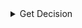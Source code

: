 
<details>
<summary>Get Decision</summary>
<Tabs>
<TabItem value="go" label="Go">

#### V2 API (Recommended)

```go
package main

import (
	"context"
	"log"

	authorizationv2 "github.com/opentdf/platform/protocol/go/authorization/v2"
	"github.com/opentdf/platform/protocol/go/entity"
	"github.com/opentdf/platform/protocol/go/policy"
	"github.com/opentdf/platform/sdk"
)

func main() {
	platformEndpoint := "http://localhost:8080"

	// Create a new client
	client, err := sdk.New(
		platformEndpoint,
		sdk.WithClientCredentials("opentdf", "secret", nil),
	)
	if err != nil {
		log.Fatal(err)
	}

	// Get Decision using v2 API
	decisionReq := &authorizationv2.GetDecisionRequest{
		EntityIdentifier: &authorizationv2.EntityIdentifier{
			Identifier: &authorizationv2.EntityIdentifier_EntityChain{
				EntityChain: &entity.EntityChain{
					Entities: []*entity.Entity{
						{
							EphemeralId: "entity-1",
							EntityType: &entity.Entity_ClientId{
								ClientId: "opentdf",
							},
						},
						},
					},
			},
		},
		Action: &policy.Action{
			Name: "decrypt",
		},
		Resource: &authorizationv2.Resource{
			Resource: &authorizationv2.Resource_AttributeValues_{
				AttributeValues: &authorizationv2.Resource_AttributeValues{
					Fqns: []string{"https://opentdf.io/attr/role/value/developer"},
				},
			},
		},
	}

	decision, err := client.AuthorizationV2.GetDecision(context.Background(), decisionReq)
	if err != nil {
		log.Fatal(err)
	}

	decisionResult := decision.GetDecision()
	log.Printf("Decision: %v", decisionResult.GetDecision())
	if decisionResult.GetDecision() == authorizationv2.Decision_DECISION_PERMIT {
		log.Printf("✓ Access GRANTED")
		// Note: ResourceDecision doesn't have obligations in v2 API
	}
}
```

#### V1 API (Legacy)

```go
package main

import (
	"context"
	"log"

	"github.com/opentdf/platform/protocol/go/authorization"
	"github.com/opentdf/platform/protocol/go/policy"
	"github.com/opentdf/platform/sdk"
)

func main() {
	platformEndpoint := "http://localhost:8080"

	// Create a new client
	client, err := sdk.New(
		platformEndpoint,
		sdk.WithClientCredentials("opentdf", "secret", nil),
	)
	if err != nil {
		log.Fatal(err)
	}

	// Get Decision using v1 API (bulk decisions)
	decisionRequests := []*authorization.DecisionRequest{{
		Actions: []*policy.Action{{
			Name: "decrypt",
		}},
		EntityChains: []*authorization.EntityChain{{
			Id: "ec1",
			Entities: []*authorization.Entity{{
				EntityType: &authorization.Entity_ClientId{
					ClientId: "opentdf",
				},
				Category: authorization.Entity_CATEGORY_SUBJECT,
			}},
		}},
		ResourceAttributes: []*authorization.ResourceAttribute{{
			AttributeValueFqns: []string{"https://opentdf.io/attr/role/value/developer"},
		}},
	}}

	decisionRequest := &authorization.GetDecisionsRequest{
		DecisionRequests: decisionRequests,
	}

	decisionResponse, err := client.Authorization.GetDecisions(context.Background(), decisionRequest)
	if err != nil {
		log.Fatal(err)
	}

	for _, dr := range decisionResponse.GetDecisionResponses() {
		log.Printf("Decision for entity chain %s: %v", dr.GetEntityChainId(), dr.GetDecision())
		if dr.GetDecision() == authorization.DecisionResponse_DECISION_PERMIT {
			log.Printf("✓ Access GRANTED")
			if len(dr.GetObligations()) > 0 {
				log.Printf("Obligations: %v", dr.GetObligations())
			}
		}
	}
}
```

</TabItem>
<TabItem value="java" label="Java">

```java
package io.opentdf.platform;
import io.opentdf.platform.sdk.*;

import java.util.concurrent.ExecutionException;

import io.opentdf.platform.authorization.*;
import io.opentdf.platform.entity.*;
import io.opentdf.platform.policy.*;

public class GetDecision {
    public static void main(String[] args) throws ExecutionException, InterruptedException{

        String clientId = "opentdf";
        String clientSecret = "secret";
        String platformEndpoint = "http://localhost:8080";

        SDKBuilder builder = new SDKBuilder();
        SDK sdk = builder.platformEndpoint(platformEndpoint)
                .clientSecret(clientId, clientSecret).useInsecurePlaintextConnection(true)
                .build();
    
        // Get Decision using v2 API
        GetDecisionRequest request = GetDecisionRequest.newBuilder()
            .setEntityIdentifier(
                EntityIdentifier.newBuilder()
                    .setEntityChain(
                        EntityChain.newBuilder()
                            .addEntities(
                                Entity.newBuilder()
                                    .setId("entity-1")
                                    .setClientId("opentdf")
                            )
                    )
            )
            .setAction(
                Action.newBuilder()
                    .setName("decrypt")
            )
            .setResource(
                Resource.newBuilder()
                    .setAttributeValues(
                        Resource.AttributeValues.newBuilder()
                            .addFqns("https://opentdf.io/attr/role/value/developer")
                    )
            )
            .build();

        GetDecisionResponse resp = sdk.getServices().authorization().getDecision(request).get();

        Decision decision = resp.getDecision();
        System.out.println("Decision: " + decision.getDecision());
        if (decision.getDecision() == Decision.DECISION_PERMIT && decision.getObligationsCount() > 0) {
            System.out.println("Obligations: " + decision.getObligationsList());
        }
    }
}
```

</TabItem>
<TabItem value="js" label="TypeScript">

```typescript
import {
  DecisionResponse_Decision,
  Entity_Category,
  type GetDecisionsResponse,
} from "@opentdf/sdk/platform/authorization/authorization_pb.js";
import { platformConnect, PlatformClient } from "@opentdf/sdk/platform";

async function main() {
  const platformUrl = "http://localhost:8080";

  // Assume you have an existing access token
  const accessToken = "your-refresh-token-here";

  const interceptor: platformConnect.Interceptor = (next) => async (req) => {
    req.header.set("Authorization", `Bearer ${accessToken}`);
    return next(req);
  };

  const platformClient = new PlatformClient({
    platformUrl: platformUrl,
    interceptors: [interceptor],
  });

  // Get Decision using v1 API (bulk decisions)

  try {
    const response = (await platformClient.v1.authorization.getDecisions({
      decisionRequests: [
        {
          entityChains: [
            {
              id: "ec1",
              entities: [
                {
                  id: "entity-1",
                  entityType: {
                    case: "clientId",
                    value: "opentdf",
                  },
                  category: Entity_Category.SUBJECT,
                },
              ],
            },
          ],
          actions: [
            {
              name: "decrypt",
            },
          ],
          resourceAttributes: [
            {
              resourceAttributesId: "resource-1",
              attributeValueFqns: [
                "https://opentdf.io/attr/role/value/developer",
              ],
            },
          ],
        },
      ],
    })) as GetDecisionsResponse;

    response.decisionResponses.forEach((decision) => {
      console.log("Decision:", decision.decision);
      if (
        decision.decision === DecisionResponse_Decision.PERMIT &&
        decision.obligations?.length > 0
      ) {
        console.log("Obligations:", decision.obligations);
      }
    });
  } catch (error) {
    console.error("Error:", error);
  }
}

main();
```

</TabItem>
</Tabs>
</details>